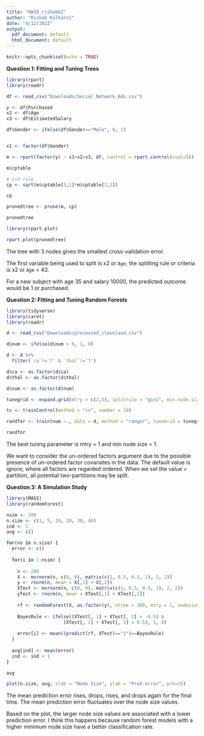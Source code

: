 ```yaml
---
title: "HW10_rishabk2"
author: "Rishab Kulkarni"
date: "4/12/2022"
output:
  pdf_document: default
  html_document: default
---
```


```r
knitr::opts_chunk$set(echo = TRUE)
```

**Question 1: Fitting and Tuning Trees**

```r
library(rpart)
library(readr)

df <- read_csv("Downloads/Social_Network_Ads.csv")

y <- df$Purchased
x2 <- df$Age
x3 <- df$EstimatedSalary

df$Gender <- ifelse(df$Gender=="Male", 0, 1)


x1 <- factor(df$Gender)

m <- rpart(factor(y) ~ x1+x2+x3, df, control = rpart.control(xval=5))

m$cptable
```


```r
# 1sd rule
cp <- sqrt(m$cptable[3,1]*m$cptable[2,1])

cp
```


```r
prunedtree <- prune(m, cp)

prunedtree
```

```r
library(rpart.plot)

rpart.plot(prunedtree)
```

The tree with 3 nodes gives the smallest cross-validation error. 

The first variable being used to split is x2 or `Age`; the splitting rule or 
criteria is x2 or `Age` < 43.

For a new subject with age 35 and salary 10000, the predicted outcome would be
1 or purchased. 

**Question 2: Fitting and Tuning Random Forests**

```r
library(tidyverse)
library(caret)
library(readr)

d <- read_csv("Downloads/processed_cleveland.csv")

d$num <- ifelse(d$num > 0, 1, 0)

d <- d %>%
  filter(`ca`!='?' & `thal`!='?')

d$ca <- as.factor(d$ca)
d$thal <- as.factor(d$thal)

d$num <- as.factor(d$num)

tunegrid <- expand.grid(mtry = c(2,5), splitrule = "gini", min.node.size=c(1,5,10))

tc <- trainControl(method = "cv", number = 10)

randfor <- train(num ~., data = d, method = "ranger", tuneGrid = tunegrid, trControl = tc, num.trees = 300, respect.unordered.factors = "partition")

randfor
```

The best tuning parameter is mtry = 1 and min node size = 1.

We want to consider the un-ordered factors argument due to the possible presence
of un-ordered factor covariates in the data. The default value is ignore, where
all factors are regarded ordered. When we set the value = partition, all potential
two-partitions may be split.


**Question 3: A Simulation Study**

```r
library(MASS)
library(randomForest)

nsim <- 100
n.size <- c(1, 5, 10, 20, 30, 40)
ind <- 1
avg <- c()

for(ns in n.size) {
  error <- c()
  
  for(i in 1:nsim) {
    
    n <- 200
    X <- mvrnorm(n, c(0, 0), matrix(c(1, 0.5, 0.5, 1), 2, 2))
    y <- rnorm(n, mean = X[,1] + X[,2])
    XTest <- mvrnorm(n, c(0, 0), matrix(c(1, 0.5, 0.5, 1), 2, 2))
    yTest <- rnorm(n, mean = XTest[,1] + XTest[,2])
    
    rf <- randomForest(X, as.factor(y), ntree = 300, mtry = 1, nodesize = ns)
    
    BayesRule <- ifelse((XTest[, 1] + XTest[, 2] > -0.5) & 
                     (XTest[, 1] + XTest[, 2] < 0.5), 1, 0)
    
    error[i] <- mean((predict(rf, XTest)=="1")==BayesRule)
  }
  
  avg[ind] <- mean(error)
  ind <- ind + 1
}

avg
```

```r
plot(n.size, avg, xlab = "Node Size", ylab = "Pred.error", pch=19)
```

The mean prediction error rises, drops, rises, and drops again for the final time.
The mean prediction error fluctuates over the node size values.

Based on the plot, the larger node size values are associated with a lower prediction
error. I think this happens because random forest models with a higher minimum node
size have a better classification rate.

